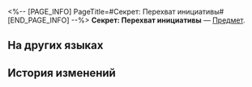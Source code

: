 <%-- [PAGE_INFO]
PageTitle=#Секрет: Перехват инициативы#
[END_PAGE_INFO] --%>
{{Предмет Инфобокс
|id          = 250705
|Изображение = Предмет Секрет- Перехват инициативы.png
|Тип         = 
|Инвентарь   = 
|Редкость    = 4
|Эффект      = 
|Описание    = Позволяет всем союзникам выполнить действие немедленно, восстанавливает очки навыков отряда и повышает эффективность пробития уязвимости.
}}
{{Описание|Одна из тактик, разработанная во время боя.<br /><br />''«Пользуйся каждой возможностью, обращай защиту в нападение, добивайся преимущества и одерживай победы».''}}
'''Секрет: Перехват инициативы''' — [[Предмет]].

==На других языках==
{{На других языках
|en   = Tactical Codex: Stealing Their Thunder
|zhs  = 战术秘籍•反客为主
|zht  = 戰術秘籍•反客為主
|ja   = 秘伝戦術・反客為主の計
|ko   = 전술 비급•주객전도
|es   = Secretos tácticos: Huésped convertido en amo
|fr   = Guide tactique&nbsp;: Prise de vitesse
|ru   = Секрет: Перехват инициативы
|th   = คัมภีร์กลยุทธ์: รอจังหวะรุกฆาต
|vi   = Bí Kíp Chiến Thuật - Đảo Khách Thành Chủ
|de   = Taktisches Geheimnis: Wind aus den Segeln
|id   = Taktik Rahasia: Mengambil Alih Kendali
|pt   = Códice Tático: Roubando o Show
}}

==История изменений==
{{История изменений|3.5}}